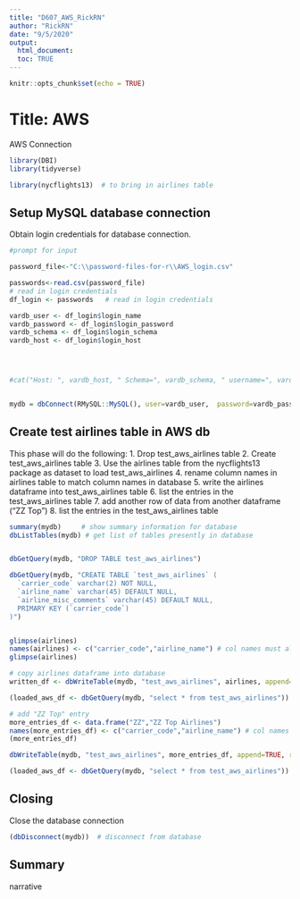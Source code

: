 ---
title: "D607_AWS_RickRN"
author: "RickRN"
date: "9/5/2020"
output: 
  html_document:
  toc: TRUE
---

```{r setup_1, include=FALSE}
knitr::opts_chunk$set(echo = TRUE)
```

# Title: AWS

AWS Connection


```{r setup_2, echo=TRUE}
library(DBI)
library(tidyverse)

library(nycflights13)  # to bring in airlines table

```

## Setup MySQL database connection 

Obtain login credentials for database connection.

```{r setup_DBcon, echo=TRUE}
#prompt for input 

password_file<-"C:\\password-files-for-r\\AWS_login.csv"

passwords<-read.csv(password_file)
# read in login credentials
df_login <- passwords   # read in login credentials

vardb_user <- df_login$login_name
vardb_password <- df_login$login_password
vardb_schema <- df_login$login_schema
vardb_host <- df_login$login_host




#cat("Host: ", vardb_host, " Schema=", vardb_schema, " username=", vardb_user, " password=", vardb_password)


mydb = dbConnect(RMySQL::MySQL(), user=vardb_user,  password=vardb_password, port=3306, dbname=vardb_schema, host=vardb_host)

```


## Create test airlines table in AWS db 

This phase will do the following:
1. Drop test_aws_airlines table
2. Create test_aws_airlines table
3. Use the airlines table from the nycflights13 package as dataset to load test_aws_airlines
4. rename column names in airlines table to match column names in database
5. write the airlines dataframe into test_aws_airlines table
6. list the entries in the test_aws_airlines table
7. add another row of data from another dataframe ("ZZ Top")
8. list the entries in the test_aws_airlines table


```{r create_aws_table, echo=TRUE}

summary(mydb)     # show summary information for database
dbListTables(mydb) # get list of tables presently in database


dbGetQuery(mydb, "DROP TABLE test_aws_airlines")

dbGetQuery(mydb, "CREATE TABLE `test_aws_airlines` (
  `carrier_code` varchar(2) NOT NULL,
  `airline_name` varchar(45) DEFAULT NULL,
  `airline_misc_comments` varchar(45) DEFAULT NULL,
  PRIMARY KEY (`carrier_code`)
)")


glimpse(airlines)
names(airlines) <- c("carrier_code","airline_name") # col names must align to tbl names
glimpse(airlines)

# copy airlines dataframe into database
written_df <- dbWriteTable(mydb, "test_aws_airlines", airlines, append=TRUE, row.names=FALSE)

(loaded_aws_df <- dbGetQuery(mydb, "select * from test_aws_airlines"))

# add "ZZ Top" entry
more_entries_df <- data.frame("ZZ","ZZ Top Airlines")
names(more_entries_df) <- c("carrier_code","airline_name") # col names must align to tbl names
(more_entries_df)

dbWriteTable(mydb, "test_aws_airlines", more_entries_df, append=TRUE, row.names=FALSE)

(loaded_aws_df <- dbGetQuery(mydb, "select * from test_aws_airlines"))
```

## Closing

Close the database connection

```{r step_, echo=TRUE}
(dbDisconnect(mydb))  # disconnect from database

```

## Summary

narrative
